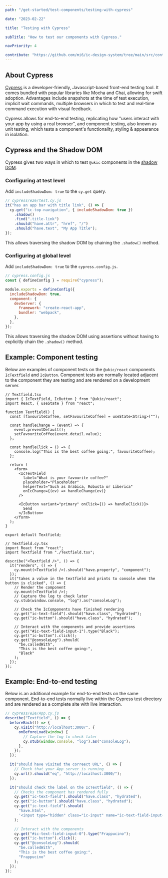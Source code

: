 ```yaml
---
path: "/get-started/test-components/testing-with-cypress"

date: "2023-02-22"

title: "Testing with Cypress"

subTitle: "How to test our components with Cypress."

navPriority: 4

contribute: "https://github.com/mi6/ic-design-system/tree/main/src/content/structured/get-started/testing-with-cypress.mdx"
---
```


## About Cypress

[Cypress](https://www.cypress.io/) is a developer-friendly, Javascript-based front-end testing tool. It comes bundled with popular libraries like Mocha and Chai, allowing for swift adoption. Advantages include snapshots at the time of test execution, implicit wait commands, multiple browsers in which to test and real-time command execution with visual feedback.

Cypress allows for end-to-end testing, replicating how "users interact with your app by using a real browser", and component testing, also known as unit testing, which tests a component's functionality, styling & appearance in isolation.

## Cypress and the Shadow DOM

Cypress gives two ways in which to test `@ukic` components in the [shadow DOM](/get-started/test-components#how-weve-built-the-components).

### Configuring at test level

Add `includeShadowDom: true` to the `cy.get` query.

```js
// cypress/e2e/test.cy.js
it("has an app bar with title link", () => {
  cy.get("ic-top-navigation", { includeShadowDom: true })
    .shadow()
    .find(".title-link")
    .should("have.attr", "href", "/")
    .should("have.text", "My App Title");
});
```

This allows traversing the shadow DOM by chaining the `.shadow()` method.

### Configuring at global level

Add `includeShadowDom: true` to the `cypress.config.js`.

```js
// cypress.config.js
const { defineConfig } = require("cypress");

module.exports = defineConfig({
  includeShadowDom: true,
  component: {
    devServer: {
      framework: "create-react-app",
      bundler: "webpack",
    },
  },
});
```

This allows traversing the shadow DOM using assertions without having to explicitly chain the `.shadow()` method.

## Example: Component testing

Below are examples of component tests on the `@ukic/react` components `IcTextfield` and `IcButton`. Component tests are normally located adjacent to the component they are testing and are rendered on a development server.

```tsx
// Textfield.tsx
import { IcTextField, IcButton } from "@ukic/react";
import React, { useState } from "react";

function Textfield() {
  const [favouriteCoffee, setFavouriteCoffee] = useState<String>("");

  const handleChange = (event) => {
    event.preventDefault();
    setFavouriteCoffee(event.detail.value);
  };

  const handleClick = () => {
    console.log("This is the best coffee going:", favouriteCoffee);
  };

  return (
    <form>
      <IcTextField
        label="What is your favourite coffee?"
        placeholder="Placeholder"
        helperText="Such as Arabica, Robusta or Liberica"
        onIcChange={(ev) => handleChange(ev)}
      />

      <IcButton variant="primary" onClick={() => handleClick()}>
        Send
      </IcButton>
    </form>
  );
}

export default Textfield;
```

```tsx
// Textfield.cy.tsx
import React from "react";
import Textfield from "./Textfield.tsx";

describe("<Textfield />", () => {
  it("renders", () => {
    cy.mount(<Textfield />).should("have.property", "component");
  });
  it("takes a value in the textfield and prints to console when the button is clicked", () => {
    // Render the component
    cy.mount(<Textfield />);
    // Capture the log to check later
    cy.stub(window.console, "log").as("consoleLog");

    // Check the IcComponents have finished rendering
    cy.get("ic-text-field").should("have.class", "hydrated");
    cy.get("ic-button").should("have.class", "hydrated");

    // Interact with the components and provide assertions
    cy.get("#ic-text-field-input-1").type("Black");
    cy.get("ic-button").click();
    cy.get("@consoleLog").should(
      "be.calledWith",
      "This is the best coffee going:",
      "Black"
    );
  });
});
```

## Example: End-to-end testing

Below is an additional example for end-to-end tests on the same component. End-to-end tests normally live within the Cypress test directory and are rendered as a complete site with live interaction.

```jsx
// cypress/e2e/App.cy.js
describe("Textfield", () => {
  beforeEach(() => {
    cy.visit("http://localhost:3000/", {
      onBeforeLoad(window) {
        // Capture the log to check later
        cy.stub(window.console, "log").as("consoleLog");
      },
    });
  });

  it("should have visited the correect URL", () => {
    // Check that your App server is running
    cy.url().should("eq", "http://localhost:3000/");
  });

  it("should check the label on the IcTextfield", () => {
    // Checks the component has rendered fully
    cy.get("ic-text-field").should("have.class", "hydrated");
    cy.get("ic-button").should("have.class", "hydrated");
    cy.get("ic-text-field").should(
      "have.html",
      '<input type="hidden" class="ic-input" name="ic-text-field-input-0" value="">'
    );

    // Interact with the components
    cy.get("#ic-text-field-input-0").type("Frappucino");
    cy.get("ic-button").click();
    cy.get("@consoleLog").should(
      "be.calledWith",
      "This is the best coffee going:",
      "Frappucino"
    );
  });
});
```
